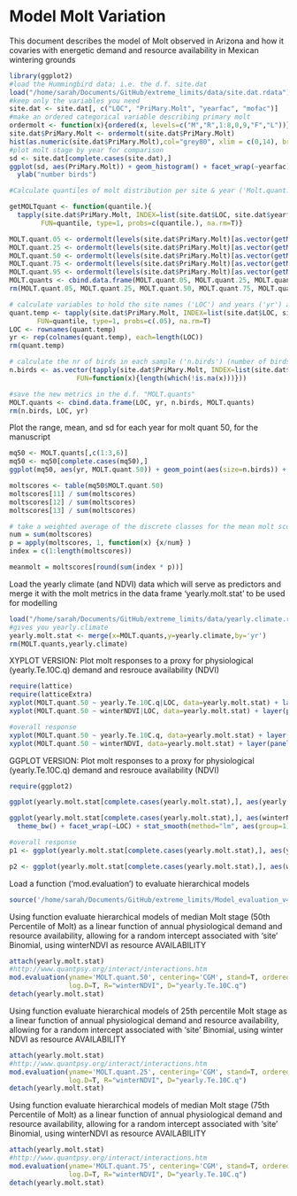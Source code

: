 Model Molt Variation
========================================================

This document describes the model of Molt observed in Arizona and how it covaries with energetic demand and resource availability in Mexican wintering grounds

```r
library(ggplot2)
#load the Hummingbird data; i.e. the d.f. site.dat
load("/home/sarah/Documents/GitHub/extreme_limits/data/site.dat.rdata")
#keep only the variables you need
site.dat <- site.dat[, c("LOC", "PriMary.Molt", "yearfac", "mofac")]
#make an ordered categorical variable describing primary molt
ordermolt <- function(x){ordered(x, levels=c("M","R",1:8,0,9,"F","L"))}
site.dat$PriMary.Molt <- ordermolt(site.dat$PriMary.Molt)
hist(as.numeric(site.dat$PriMary.Molt),col="grey80", xlim = c(0,14), breaks = seq(0.5,14.5, by=1), main = "Primary Molt")
#plot molt stage by year for comparison
sd <- site.dat[complete.cases(site.dat),]
ggplot(sd, aes(PriMary.Molt)) + geom_histogram() + facet_wrap(~yearfac) + theme_bw() + xlab("Primary Molt Stage") + 
  ylab("number birds")
```



```r
#Calculate quantiles of molt distribution per site & year ('Molt.quant...'). quant.50 indicates the median molt stage at a given site and year

getMOLTquant <- function(quantile.){
  tapply(site.dat$PriMary.Molt, INDEX=list(site.dat$LOC, site.dat$yearfac),
        FUN=quantile, type=1, probs=c(quantile.), na.rm=T)}

MOLT.quant.05 <- ordermolt(levels(site.dat$PriMary.Molt)[as.vector(getMOLTquant(.05))])
MOLT.quant.25 <- ordermolt(levels(site.dat$PriMary.Molt)[as.vector(getMOLTquant(.25))])
MOLT.quant.50 <- ordermolt(levels(site.dat$PriMary.Molt)[as.vector(getMOLTquant(.50))])
MOLT.quant.75 <- ordermolt(levels(site.dat$PriMary.Molt)[as.vector(getMOLTquant(.75))])
MOLT.quant.95 <- ordermolt(levels(site.dat$PriMary.Molt)[as.vector(getMOLTquant(.95))])
MOLT.quants <- cbind.data.frame(MOLT.quant.05, MOLT.quant.25, MOLT.quant.50, MOLT.quant.75, MOLT.quant.95)
rm(MOLT.quant.05, MOLT.quant.25, MOLT.quant.50, MOLT.quant.75, MOLT.quant.95)

# calculate variables to hold the site names ('LOC') and years ('yr') associated with the quantiles
quant.temp <- tapply(site.dat$PriMary.Molt, INDEX=list(site.dat$LOC, site.dat$yearfac),
       FUN=quantile, type=1, probs=c(.05), na.rm=T)
LOC <- rownames(quant.temp)
yr <- rep(colnames(quant.temp), each=length(LOC))
rm(quant.temp)

# calculate the nr of birds in each sample ('n.birds') (number of birds at each site in each year)
n.birds <- as.vector(tapply(site.dat$PriMary.Molt, INDEX=list(site.dat$LOC, site.dat$yearfac),
                 FUN=function(x){length(which(!is.na(x)))}))

#save the new metrics in the d.f. "MOLT.quants"
MOLT.quants <- cbind.data.frame(LOC, yr, n.birds, MOLT.quants)
rm(n.birds, LOC, yr)
```

Plot the range, mean, and sd for each year for molt quant 50, for the manuscript
```r
mq50 <- MOLT.quants[,c(1:3,6)]
mq50 <- mq50[complete.cases(mq50),]
ggplot(mq50, aes(yr, MOLT.quant.50)) + geom_point(aes(size=n.birds)) + theme_bw()

moltscores <- table(mq50$MOLT.quant.50)
moltscores[11] / sum(moltscores)
moltscores[12] / sum(moltscores)
moltscores[13] / sum(moltscores)

# take a weighted average of the discrete classes for the mean molt score
num = sum(moltscores)
p = apply(moltscores, 1, function(x) {x/num} )
index = c(1:length(moltscores))

meanmolt = moltscores[round(sum(index * p))]
```

Load the yearly climate (and NDVI) data which will serve as predictors and merge it with the molt metrics in the data frame 'yearly.molt.stat' to be used for modelling
````r
load("/home/sarah/Documents/GitHub/extreme_limits/data/yearly.climate.rdata")
#gives you yearly.climate
yearly.molt.stat <- merge(x=MOLT.quants,y=yearly.climate,by='yr')
rm(MOLT.quants,yearly.climate)
````

XYPLOT VERSION: Plot molt responses to a proxy for physiological (yearly.Te.10C.q) demand and resrouce availability (NDVI)
```r
require(lattice)
require(latticeExtra)
xyplot(MOLT.quant.50 ~ yearly.Te.10C.q|LOC, data=yearly.molt.stat) + layer(panel.smoother(x, y, method = "lm"))
xyplot(MOLT.quant.50 ~ winterNDVI|LOC, data=yearly.molt.stat) + layer(panel.smoother(x, y, method = "lm"))

#overall response
xyplot(MOLT.quant.50 ~ yearly.Te.10C.q, data=yearly.molt.stat) + layer(panel.smoother(x, y, method = "lm"))
xyplot(MOLT.quant.50 ~ winterNDVI, data=yearly.molt.stat) + layer(panel.smoother(x, y, method = "lm"))
```

GGPLOT VERSION: Plot molt responses to a proxy for physiological (yearly.Te.10C.q) demand and resrouce availability (NDVI)
```r
require(ggplot2)

ggplot(yearly.molt.stat[complete.cases(yearly.molt.stat),], aes(yearly.Te.10C.q, MOLT.quant.50)) + geom_point() + theme_bw() + facet_wrap(~LOC) + stat_smooth(method="lm", aes(group=1))

ggplot(yearly.molt.stat[complete.cases(yearly.molt.stat),], aes(winterNDVI, MOLT.quant.50)) + geom_point() + 
  theme_bw() + facet_wrap(~LOC) + stat_smooth(method="lm", aes(group=1))

#overall response
p1 <- ggplot(yearly.molt.stat[complete.cases(yearly.molt.stat),], aes(yearly.Te.10C.q, MOLT.quant.50)) + geom_point() + theme_classic() + theme(text = element_text(size=15)) + stat_smooth(method="lm", aes(group=1), col="black") + ylab("Molt\n") + xlab("")

p2 <- ggplot(yearly.molt.stat[complete.cases(yearly.molt.stat),], aes(winterNDVI, MOLT.quant.50)) + geom_point() + theme_classic() + theme(text = element_text(size=15)) + stat_smooth(method="lm", aes(group=1), col="black") + ylab("") + xlab("")
```

Load a function ('mod.evaluation') to evaluate hierarchical models
````r
source('/home/sarah/Documents/GitHub/extreme_limits/Model_evaluation_v4.r')
````

Using  function evaluate hierarchical models of median Molt stage (50th Percentile of Molt) as a 
linear function of annual physiological demand and resource availability, allowing for a 
random intercept associated with 'site' 
Binomial, using winterNDVI as resource AVAILABILITY
````r
attach(yearly.molt.stat)
#http://www.quantpsy.org/interact/interactions.htm
mod.evaluation(yname='MOLT.quant.50', centering='CGM', stand=T, ordered.fac.treatment = "as.binomial", 
               log.D=T, R="winterNDVI", D="yearly.Te.10C.q")
detach(yearly.molt.stat)
````

Using function evaluate hierarchical models of 25th percentile Molt stage as a linear function of annual physiological demand and resource availability, allowing for a random intercept associated with 'site' 
Binomial, using winter NDVI as resource AVAILABILITY
````r
attach(yearly.molt.stat)
#http://www.quantpsy.org/interact/interactions.htm
mod.evaluation(yname='MOLT.quant.25', centering='CGM', stand=T, ordered.fac.treatment = "as.binomial", 
               log.D=T, R="winterNDVI", D="yearly.Te.10C.q")
detach(yearly.molt.stat)
````

Using  function evaluate hierarchical models of median Molt stage (75th Percentile of Molt) as a 
linear function of annual physiological demand and resource availability, allowing for a 
random intercept associated with 'site' 
Binomial, using winterNDVI as resource AVAILABILITY
````r
attach(yearly.molt.stat)
#http://www.quantpsy.org/interact/interactions.htm
mod.evaluation(yname='MOLT.quant.75', centering='CGM', stand=T, ordered.fac.treatment = "as.binomial", 
               log.D=T, R="winterNDVI", D="yearly.Te.10C.q")
detach(yearly.molt.stat)
````